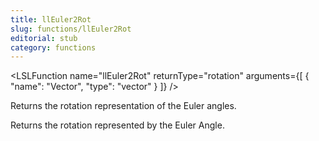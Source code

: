 ```yaml
---
title: llEuler2Rot
slug: functions/llEuler2Rot
editorial: stub
category: functions
---
```


<LSLFunction
	name="llEuler2Rot"
	returnType="rotation"
	arguments={[
	{
		"name": "Vector",
		"type": "vector"
	}
]}
/>

Returns the rotation representation of the Euler angles.

Returns the rotation represented by the Euler Angle.
